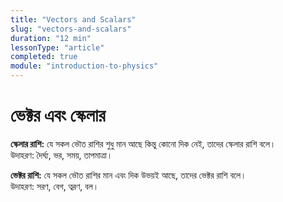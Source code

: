 ```yaml
---
title: "Vectors and Scalars"
slug: "vectors-and-scalars"
duration: "12 min"
lessonType: "article"
completed: true
module: "introduction-to-physics"
---
```


# ভেক্টর এবং স্কেলার

<p>
  <strong>স্কেলার রাশি:</strong> যে সকল ভৌত রাশির শুধু মান আছে কিন্তু কোনো দিক
  নেই, তাদের স্কেলার রাশি বলে।
  <br />
  উদাহরণ: দৈর্ঘ্য, ভর, সময়, তাপমাত্রা।
</p>
<p>
  <strong>ভেক্টর রাশি:</strong> যে সকল ভৌত রাশির মান এবং দিক উভয়ই আছে, তাদের
  ভেক্টর রাশি বলে।
  <br />
  উদাহরণ: সরণ, বেগ, ত্বরণ, বল।
</p>
